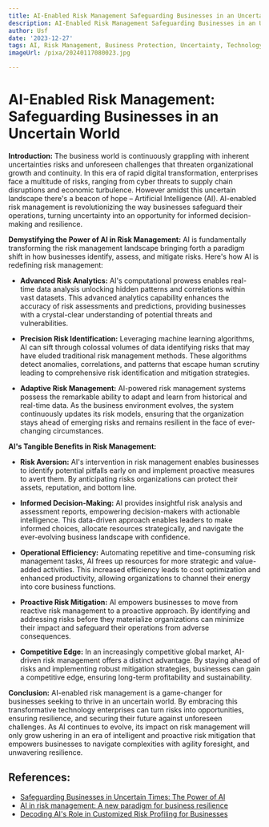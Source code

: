 ```yaml
---
title: AI-Enabled Risk Management Safeguarding Businesses in an Uncertain World
description: AI-Enabled Risk Management Safeguarding Businesses in an Uncertain World
author: Usf
date: '2023-12-27'
tags: AI, Risk Management, Business Protection, Uncertainty, Technology, Innovation
imageUrl: /pixa/20240117080023.jpg

---
```

# AI-Enabled  Risk Management: Safeguarding Businesses in an Uncertain World

**Introduction:**
The business world is continuously grappling with inherent uncertainties risks and unforeseen challenges that threaten organizational growth and continuity. In this era of rapid digital transformation, enterprises face a multitude of risks,  ranging from cyber threats  to supply chain disruptions and economic turbulence. However amidst this uncertain landscape there's a beacon of hope – Artificial Intelligence (AI). AI-enabled risk management is revolutionizing the way businesses safeguard their operations, turning  uncertainty  into an opportunity for informed decision-making and  resilience.

**Demystifying the  Power of AI in Risk Management:**
AI is fundamentally transforming the risk management landscape bringing forth a paradigm shift in how businesses identify, assess, and mitigate risks. Here's  how  AI is redefining risk management:

- **Advanced Risk Analytics:**
AI's computational prowess enables real-time data analysis unlocking hidden patterns and correlations within vast datasets. This advanced analytics capability enhances  the accuracy of  risk assessments and predictions, providing businesses with a crystal-clear  understanding  of potential threats and vulnerabilities.

- **Precision Risk Identification:**
Leveraging machine learning algorithms, AI can sift through colossal volumes of data identifying risks that may have eluded traditional risk  management methods. These algorithms detect  anomalies, correlations, and patterns that  escape human scrutiny leading to comprehensive risk identification and  mitigation strategies.

- **Adaptive Risk Management:**
AI-powered  risk management systems possess the remarkable ability to adapt and  learn from  historical and real-time data. As the  business environment evolves, the  system continuously updates its risk models, ensuring that the organization stays ahead of  emerging risks and remains resilient in the face of ever-changing  circumstances.

**AI's Tangible Benefits in Risk Management:**

- **Risk Aversion:**
AI's intervention in risk management enables businesses  to  identify  potential pitfalls early on and  implement proactive measures to avert them. By anticipating risks organizations can  protect their assets, reputation, and  bottom line.

- **Informed Decision-Making:**
AI provides insightful risk analysis and assessment reports, empowering decision-makers with actionable intelligence. This data-driven approach enables leaders to make informed  choices, allocate resources  strategically, and navigate the ever-evolving business landscape with confidence.

- **Operational Efficiency:**
Automating repetitive and time-consuming  risk management tasks, AI frees up resources for  more strategic and value-added activities. This increased efficiency leads  to  cost optimization and enhanced productivity, allowing organizations to channel their  energy  into core business  functions.

- **Proactive Risk Mitigation:**
AI empowers businesses to  move from reactive risk management to a proactive approach. By identifying and addressing risks before  they materialize organizations can minimize their impact and safeguard their operations from adverse consequences.

- **Competitive Edge:**
In an increasingly  competitive global market, AI-driven risk management offers a distinct advantage. By staying  ahead of risks and implementing robust mitigation strategies, businesses can gain a competitive edge, ensuring  long-term profitability and sustainability.

**Conclusion:**
AI-enabled risk management is  a game-changer for businesses seeking to thrive in an uncertain world. By embracing this transformative technology enterprises can turn risks into opportunities, ensuring resilience, and securing their future  against unforeseen challenges. As AI continues to evolve, its impact on risk management will only grow ushering in an  era of intelligent and  proactive risk mitigation that empowers businesses to  navigate complexities with agility foresight, and  unwavering resilience.

## References:
- [Safeguarding Businesses in Uncertain Times: The Power of AI](https://bluetweak.com/2023/09/the-power-of-ai/)
- [AI in risk management: A new paradigm for business resilience](https://www.leewayhertz.com/ai-in-risk-management/)
- [Decoding AI's Role in Customized Risk Profiling for Businesses](https://rtslabs.com/ai-consulting-risk-management-cybersecurity-strategies/)
